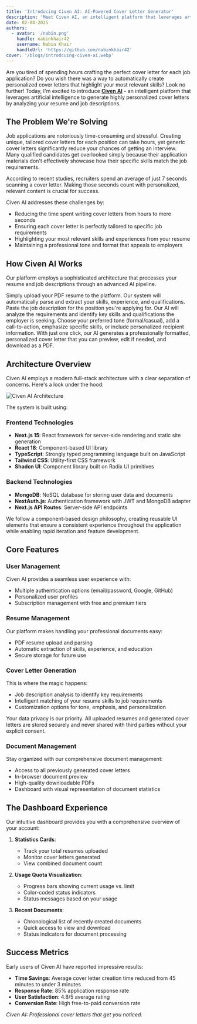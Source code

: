 ```yaml
---
title: 'Introducing Civen AI: AI-Powered Cover Letter Generator'
description: 'Meet Civen AI, an intelligent platform that leverages artificial intelligence to generate personalized cover letters by analyzing resumes and job descriptions, helping job seekers stand out in competitive markets.'
date: 02-04-2025
authors:
  - avatar: '/nabin.png'
    handle: nabinkhair42
    username: Nabin Khair
    handleUrl: 'https://github.com/nabinkhair42'
cover: '/blogs/introdcuing-civen-ai.webp'
---
```


Are you tired of spending hours crafting the perfect cover letter for each job application? Do you wish there was a way to automatically create personalized cover letters that highlight your most relevant skills? Look no further! Today, I'm excited to introduce <a href="https://civen.vercel.app/">**Civen AI**</a> - an intelligent platform that leverages artificial intelligence to generate highly personalized cover letters by analyzing your resume and job descriptions.

## The Problem We're Solving

Job applications are notoriously time-consuming and stressful. Creating unique, tailored cover letters for each position can take hours, yet generic cover letters significantly reduce your chances of getting an interview. Many qualified candidates get overlooked simply because their application materials don't effectively showcase how their specific skills match the job requirements.

<Note>
  According to recent studies, recruiters spend an average of just 7 seconds
  scanning a cover letter. Making those seconds count with personalized,
  relevant content is crucial for success.
</Note>

Civen AI addresses these challenges by:

- Reducing the time spent writing cover letters from hours to mere seconds
- Ensuring each cover letter is perfectly tailored to specific job requirements
- Highlighting your most relevant skills and experiences from your resume
- Maintaining a professional tone and format that appeals to employers

## How Civen AI Works

Our platform employs a sophisticated architecture that processes your resume and job descriptions through an advanced AI pipeline.

<Stepper>
<StepperItem title="Upload Your Resume">
Simply upload your PDF resume to the platform. Our system will automatically parse and extract your skills, experience, and qualifications.
</StepperItem>

<StepperItem title="Enter Job Description">
  Paste the job description for the position you're applying for. Our AI will
  analyze the requirements and identify key skills and qualifications the
  employer is seeking.
</StepperItem>

<StepperItem title="Customize Options">
  Choose your preferred tone (formal/casual), add a call-to-action, emphasize
  specific skills, or include personalized recipient information.
</StepperItem>

<StepperItem title="Generate & Download">
With just one click, our AI generates a professionally formatted, personalized cover letter that you can preview, edit if needed, and download as a PDF.
</StepperItem>
</Stepper>

## Architecture Overview

Civen AI employs a modern full-stack architecture with a clear separation of concerns. Here's a look under the hood:

![Civen AI Architecture](/blogs/Civen-AI-Architecture.png)

The system is built using:

### Frontend Technologies

- **Next.js 15**: React framework for server-side rendering and static site generation
- **React 18**: Component-based UI library
- **TypeScript**: Strongly typed programming language built on JavaScript
- **Tailwind CSS**: Utility-first CSS framework
- **Shadcn UI**: Component library built on Radix UI primitives

### Backend Technologies

- **MongoDB**: NoSQL database for storing user data and documents
- **NextAuth.js**: Authentication framework with JWT and MongoDB adapter
- **Next.js API Routes**: Server-side API endpoints

<Note type="success" title="Development Approach">
  We follow a component-based design philosophy, creating reusable UI elements
  that ensure a consistent experience throughout the application while enabling
  rapid iteration and feature development.
</Note>

## Core Features

### User Management

Civen AI provides a seamless user experience with:

- Multiple authentication options (email/password, Google, GitHub)
- Personalized user profiles
- Subscription management with free and premium tiers

### Resume Management

Our platform makes handling your professional documents easy:

- PDF resume upload and parsing
- Automatic extraction of skills, experience, and education
- Secure storage for future use

### Cover Letter Generation

This is where the magic happens:

- Job description analysis to identify key requirements
- Intelligent matching of your resume skills to job requirements
- Customization options for tone, emphasis, and personalization

<Note type="warning" title="Privacy First">
  Your data privacy is our priority. All uploaded resumes and generated cover
  letters are stored securely and never shared with third parties without your
  explicit consent.
</Note>

### Document Management

Stay organized with our comprehensive document management:

- Access to all previously generated cover letters
- In-browser document preview
- High-quality downloadable PDFs
- Dashboard with visual representation of document statistics

## The Dashboard Experience

Our intuitive dashboard provides you with a comprehensive overview of your account:

1. **Statistics Cards**:
   - Track your total resumes uploaded
   - Monitor cover letters generated
   - View combined document count

2. **Usage Quota Visualization**:
   - Progress bars showing current usage vs. limit
   - Color-coded status indicators
   - Status messages based on your usage

3. **Recent Documents**:
   - Chronological list of recently created documents
   - Quick access to view and download
   - Status indicators for document processing

## Success Metrics

Early users of Civen AI have reported impressive results:

- **Time Savings**: Average cover letter creation time reduced from 45 minutes to under 3 minutes
- **Response Rate**: 85% application response rate
- **User Satisfaction**: 4.8/5 average rating
- **Conversion Rate**: High free-to-paid conversion rate

_Civen AI: Professional cover letters that get you noticed._
